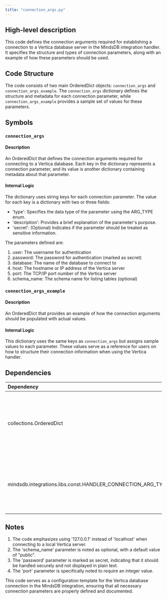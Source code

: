 ```yaml
---
title: "connection_args.py"
---
```


## High-level description
This code defines the connection arguments required for establishing a connection to a Vertica database server in the MindsDB integration handler. It specifies the structure and types of connection parameters, along with an example of how these parameters should be used.

## Code Structure
The code consists of two main OrderedDict objects: `connection_args` and `connection_args_example`. The `connection_args` dictionary defines the structure and metadata for each connection parameter, while `connection_args_example` provides a sample set of values for these parameters.

## Symbols

### `connection_args`
#### Description
An OrderedDict that defines the connection arguments required for connecting to a Vertica database. Each key in the dictionary represents a connection parameter, and its value is another dictionary containing metadata about that parameter.

#### Internal Logic
The dictionary uses string keys for each connection parameter. The value for each key is a dictionary with two or three fields:
- 'type': Specifies the data type of the parameter using the ARG_TYPE enum.
- 'description': Provides a brief explanation of the parameter's purpose.
- 'secret': (Optional) Indicates if the parameter should be treated as sensitive information.

The parameters defined are:
1. user: The username for authentication
2. password: The password for authentication (marked as secret)
3. database: The name of the database to connect to
4. host: The hostname or IP address of the Vertica server
5. port: The TCP/IP port number of the Vertica server
6. schema_name: The schema name for listing tables (optional)

### `connection_args_example`
#### Description
An OrderedDict that provides an example of how the connection arguments should be populated with actual values.

#### Internal Logic
This dictionary uses the same keys as `connection_args` but assigns sample values to each parameter. These values serve as a reference for users on how to structure their connection information when using the Vertica handler.

## Dependencies
| Dependency | Purpose |
|:-----------|:--------|
| collections.OrderedDict | Used to create ordered dictionaries for maintaining the order of connection arguments |
| mindsdb.integrations.libs.const.HANDLER_CONNECTION_ARG_TYPE | Imported as ARG_TYPE, used to specify the data types of connection arguments |

## Notes
1. The code emphasizes using '127.0.0.1' instead of 'localhost' when connecting to a local Vertica server.
2. The 'schema_name' parameter is noted as optional, with a default value of "public".
3. The 'password' parameter is marked as secret, indicating that it should be handled securely and not displayed in plain text.
4. The 'port' parameter is specifically noted to require an integer value.

This code serves as a configuration template for the Vertica database connection in the MindsDB integration, ensuring that all necessary connection parameters are properly defined and documented.